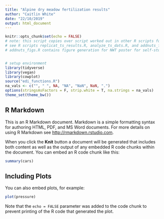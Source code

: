 ```yaml
---
title: "Alpine dry meadow fertilization results"
author: "Caitlin White"
date: "22/10/2019"
output: html_document
---
```


```r
knitr::opts_chunk$set(echo = FALSE)
# note: this script copies over script worked out in other R scripts for the sole purpose of exporting statistical results, tables and figures for Tim Seastedt (to avoid exporting a bunch of figs and tables as CVSs from R)
# see R scripts replicat_ts_results.R, analyze_ts_dats.R, and addnuts_figs.R for lengthier scripts that go through the analysis weeds
# addnuts_figs.R contains figure generation for NWT poster for self-study (ms contains slightly different NMDS figs [earlier versions])


# setup environment
library(tidyverse)
library(vegan)
library(cowplot)
source("edi_functions.R")
na_vals <- c("", " ", NA, "NA", "NaN", NaN, ".")
options(stringsAsFactors = F, strip.white = T, na.strings = na_vals)
theme_set(theme_bw())

```

## R Markdown

This is an R Markdown document. Markdown is a simple formatting syntax for authoring HTML, PDF, and MS Word documents. For more details on using R Markdown see <http://rmarkdown.rstudio.com>.

When you click the **Knit** button a document will be generated that includes both content as well as the output of any embedded R code chunks within the document. You can embed an R code chunk like this:

```r
summary(cars)
```

## Including Plots

You can also embed plots, for example:

```r
plot(pressure)
```

Note that the `echo = FALSE` parameter was added to the code chunk to prevent printing of the R code that generated the plot.
